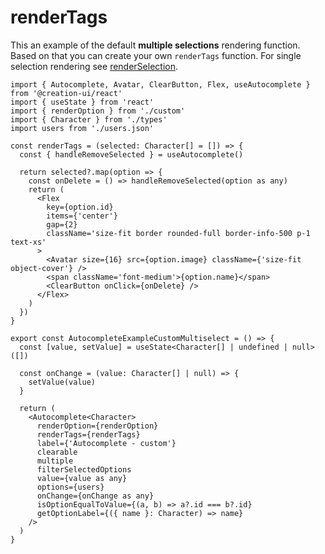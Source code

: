 
# renderTags

This an example of the default **multiple selections** rendering function. Based on that you can create your own `renderTags` function.
For single selection rendering see [renderSelection](/docs/components/autocomplete/render-selection).

<AutocompleteExampleCustomMultiselect />

```tsx
import { Autocomplete, Avatar, ClearButton, Flex, useAutocomplete } from '@creation-ui/react'
import { useState } from 'react'
import { renderOption } from './custom'
import { Character } from './types'
import users from './users.json'

const renderTags = (selected: Character[] = []) => {
  const { handleRemoveSelected } = useAutocomplete()

  return selected?.map(option => {
    const onDelete = () => handleRemoveSelected(option as any)
    return (
      <Flex
        key={option.id}
        items={'center'}
        gap={2}
        className='size-fit border rounded-full border-info-500 p-1 text-xs'
      >
        <Avatar size={16} src={option.image} className={'size-fit object-cover'} />
        <span className='font-medium'>{option.name}</span>
        <ClearButton onClick={onDelete} />
      </Flex>
    )
  })
}

export const AutocompleteExampleCustomMultiselect = () => {
  const [value, setValue] = useState<Character[] | undefined | null>([])

  const onChange = (value: Character[] | null) => {
    setValue(value)
  }

  return (
    <Autocomplete<Character>
      renderOption={renderOption}
      renderTags={renderTags}
      label={'Autocomplete - custom'}
      clearable
      multiple
      filterSelectedOptions
      value={value as any}
      options={users}
      onChange={onChange as any}
      isOptionEqualToValue={(a, b) => a?.id === b?.id}
      getOptionLabel={({ name }: Character) => name}
    />
  )
}
```
